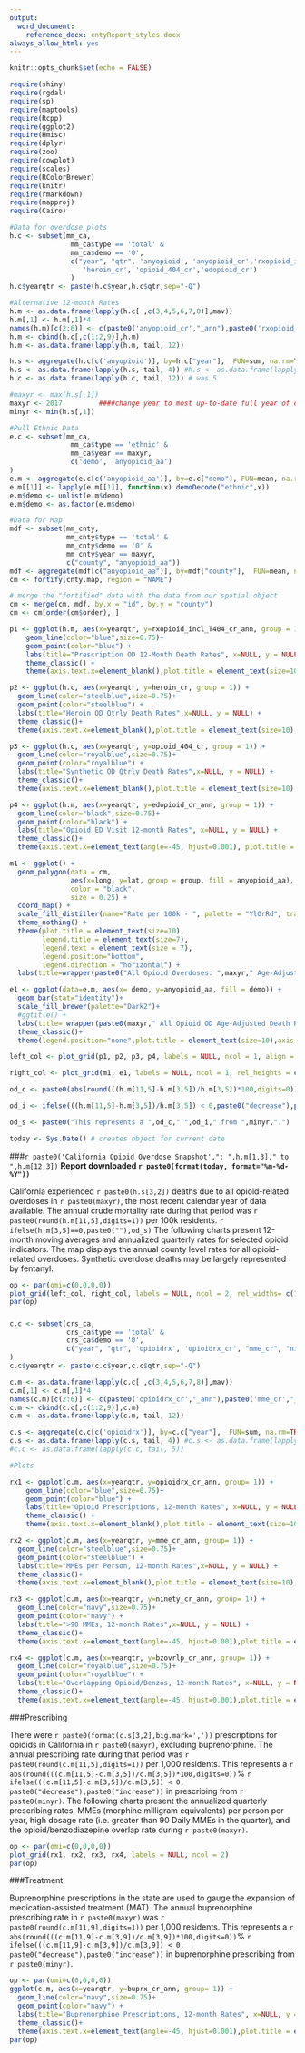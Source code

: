 ```yaml
---
output:
  word_document:
    reference_docx: cntyReport_styles.docx
always_allow_html: yes
---
```


```r
knitr::opts_chunk$set(echo = FALSE)
```


```r
require(shiny)
require(rgdal)
require(sp)
require(maptools)
require(Rcpp)
require(ggplot2)
require(Hmisc)
require(dplyr)
require(zoo)
require(cowplot)
require(scales)
require(RColorBrewer)
require(knitr)
require(rmarkdown)
require(mapproj)
require(Cairo)

#Data for overdose plots
h.c <- subset(mm_ca,
               mm_ca$type == 'total' &
               mm_ca$demo == '0',
               c("year", "qtr", 'anyopioid', 'anyopioid_cr','rxopioid_incl_T404_cr', 
                  'heroin_cr', 'opioid_404_cr','edopioid_cr')
               )
h.c$yearqtr <- paste(h.c$year,h.c$qtr,sep="-Q")

#Alternative 12-month Rates
h.m <- as.data.frame(lapply(h.c[ ,c(3,4,5,6,7,8)],mav))
h.m[,1] <- h.m[,1]*4
names(h.m)[c(2:6)] <- c(paste0('anyopioid_cr',"_ann"),paste0('rxopioid_incl_T404_cr',"_ann"),paste0('heroin_cr',"_ann"),paste0('opioid_404_cr',"_ann"),paste0('edopioid_cr',"_ann"))
h.m <- cbind(h.c[,c(1:2,9)],h.m)
h.m <- as.data.frame(lapply(h.m, tail, 12))

h.s <- aggregate(h.c[c('anyopioid')], by=h.c["year"],  FUN=sum, na.rm=TRUE )
h.s <- as.data.frame(lapply(h.s, tail, 4)) #h.s <- as.data.frame(lapply(h.s, tail, 3)) Previous version changed 09/25/18
h.c <- as.data.frame(lapply(h.c, tail, 12)) # was 5

#maxyr <- max(h.s[,1])
maxyr <- 2017         ####change year to most up-to-date full year of data####
minyr <- min(h.s[,1])

#Pull Ethnic Data
e.c <- subset(mm_ca,
               mm_ca$type == 'ethnic' &
               mm_ca$year == maxyr,
               c('demo', 'anyopioid_aa')
)
e.m <- aggregate(e.c[c('anyopioid_aa')], by=e.c["demo"], FUN=mean, na.rm=TRUE )
e.m[[1]] <- lapply(e.m[[1]], function(x) demoDecode("ethnic",x))
e.m$demo <- unlist(e.m$demo)
e.m$demo <- as.factor(e.m$demo)

#Data for Map
mdf <- subset(mm_cnty,
              mm_cnty$type == 'total' &
              mm_cnty$demo == '0' &
              mm_cnty$year == maxyr,
              c("county", "anyopioid_aa"))
mdf <- aggregate(mdf[c("anyopioid_aa")], by=mdf["county"],  FUN=mean, na.rm=TRUE )
cm <- fortify(cnty.map, region = "NAME")

# merge the "fortified" data with the data from our spatial object
cm <- merge(cm, mdf, by.x = "id", by.y = "county")
cm <- cm[order(cm$order), ]

p1 <- ggplot(h.m, aes(x=yearqtr, y=rxopioid_incl_T404_cr_ann, group = 1)) +
    geom_line(color="blue",size=0.75)+
    geom_point(color="blue") +
    labs(title="Prescription OD 12-Month Death Rates", x=NULL, y = NULL) +
    theme_classic() +
    theme(axis.text.x=element_blank(),plot.title = element_text(size=10),axis.text=element_text(size=8)) 

p2 <- ggplot(h.c, aes(x=yearqtr, y=heroin_cr, group = 1)) +
  geom_line(color="steelblue",size=0.75)+
  geom_point(color="steelblue") +
  labs(title="Heroin OD Qtrly Death Rates",x=NULL, y = NULL) +
  theme_classic()+
  theme(axis.text.x=element_blank(),plot.title = element_text(size=10),axis.text=element_text(size=8))

p3 <- ggplot(h.c, aes(x=yearqtr, y=opioid_404_cr, group = 1)) +
  geom_line(color="royalblue",size=0.75)+
  geom_point(color="royalblue") +
  labs(title="Synthetic OD Qtrly Death Rates",x=NULL, y = NULL) +
  theme_classic()+
  theme(axis.text.x=element_blank(),plot.title = element_text(size=10),axis.text=element_text(size=8))

p4 <- ggplot(h.m, aes(x=yearqtr, y=edopioid_cr_ann, group = 1)) +
  geom_line(color="black",size=0.75)+
  geom_point(color="black") +
  labs(title="Opioid ED Visit 12-month Rates", x=NULL, y = NULL) +
  theme_classic()+
  theme(axis.text.x=element_text(angle=-45, hjust=0.001), plot.title = element_text(size=10), axis.text=element_text(size=8))

m1 <- ggplot() + 
  geom_polygon(data = cm, 
               aes(x=long, y=lat, group = group, fill = anyopioid_aa), 
               color = "black", 
               size = 0.25) + 
  coord_map() + 
  scale_fill_distiller(name="Rate per 100k - ", palette = "YlOrRd", trans="reverse", breaks = pretty_breaks(n = 5)) +
  theme_nothing() +
  theme(plot.title = element_text(size=10),
        legend.title = element_text(size=7),
        legend.text = element_text(size = 7),
        legend.position="bottom",
        legend.direction = "horizontal") +
  labs(title=wrapper(paste0("All Opioid Overdoses: ",maxyr," Age-Adjusted Annual Death Rates by County"), width = 40))

e1 <- ggplot(data=e.m, aes(x= demo, y=anyopioid_aa, fill = demo)) +
  geom_bar(stat="identity")+
  scale_fill_brewer(palette="Dark2")+
  #ggtitle() +
  labs(title= wrapper(paste0(maxyr," All Opioid OD Age-Adjusted Death Rates by Race/Ethnicity"), width = 45), x=NULL, y = NULL) +
  theme_classic()+
  theme(legend.position="none",plot.title = element_text(size=10),axis.text=element_text(size=8))

left_col <- plot_grid(p1, p2, p3, p4, labels = NULL, ncol = 1, align = 'v')

right_col <- plot_grid(m1, e1, labels = NULL, ncol = 1, rel_heights = c(2, 1))

od_c <- paste0(abs(round(((h.m[11,5]-h.m[3,5])/h.m[3,5])*100,digits=0)),"%") # if not using max year update the row numbers, leave column [5] unchanged

od_i <- ifelse(((h.m[11,5]-h.m[3,5])/h.m[3,5]) < 0,paste0("decrease"),paste0("increase")) # if not using max year update the row numbers, leave column [5] unchanged

od_s <- paste0("This represents a ",od_c," ",od_i," from ",minyr,".")

today <- Sys.Date() # creates object for current date

```
###`r paste0('California Opioid Overdose Snapshot',": ",h.m[1,3]," to ",h.m[12,3])` 
**Report downloaded `r paste0(format(today, format="%m-%d-%Y"))`**

California experienced `r paste0(h.s[3,2])` deaths due to all opioid-related overdoses in `r paste0(maxyr)`, the most recent calendar year of data available. The annual crude mortality rate during that period was `r paste0(round(h.m[11,5],digits=1))` per 100k residents. `r ifelse(h.m[3,5]==0,paste0(""),od_s)` The following charts present 12-month moving averages and annualized quarterly rates for selected opioid indicators. The map displays the annual county level rates for all opioid-related overdoses. Synthetic overdose deaths may be largely represented by fentanyl.

```r
op <- par(omi=c(0,0,0,0))
plot_grid(left_col, right_col, labels = NULL, ncol = 2, rel_widths= c(1, 1.5))
par(op)
```

#####

```r
c.c <- subset(crs_ca,
              crs_ca$type == 'total' &
              crs_ca$demo == '0',
              c("year", "qtr", 'opioidrx', 'opioidrx_cr', "mme_cr", "ninety_cr", "bzovrlp_cr", "buprx_cr")
)
c.c$yearqtr <- paste(c.c$year,c.c$qtr,sep="-Q")

c.m <- as.data.frame(lapply(c.c[ ,c(3,4,5,6,7,8)],mav))
c.m[,1] <- c.m[,1]*4
names(c.m)[c(2:6)] <- c(paste0('opioidrx_cr',"_ann"),paste0('mme_cr',"_ann"),paste0('ninety_cr',"_ann"),paste0('bzovrlp_cr',"_ann"),paste0('buprx_cr',"_ann"))
c.m <- cbind(c.c[,c(1:2,9)],c.m)
c.m <- as.data.frame(lapply(c.m, tail, 12))

c.s <- aggregate(c.c[c('opioidrx')], by=c.c["year"],  FUN=sum, na.rm=TRUE )
c.s <- as.data.frame(lapply(c.s, tail, 4)) #c.s <- as.data.frame(lapply(c.s, tail, 3)) prev. change 09/25/18 change back to this when 2018 is full year? 
#c.c <- as.data.frame(lapply(c.c, tail, 5))

#Plots

rx1 <- ggplot(c.m, aes(x=yearqtr, y=opioidrx_cr_ann, group= 1)) +
    geom_line(color="blue",size=0.75)+
    geom_point(color="blue") +
    labs(title="Opioid Prescriptions, 12-month Rates", x=NULL, y = NULL) +
    theme_classic() +
    theme(axis.text.x=element_blank(),plot.title = element_text(size=10),axis.text=element_text(size=8)) 

rx2 <- ggplot(c.m, aes(x=yearqtr, y=mme_cr_ann, group= 1)) +
  geom_line(color="steelblue",size=0.75)+
  geom_point(color="steelblue") +
  labs(title="MMEs per Person, 12-month Rates",x=NULL, y = NULL) +
  theme_classic()+
  theme(axis.text.x=element_blank(),plot.title = element_text(size=10),axis.text=element_text(size=8))

rx3 <- ggplot(c.m, aes(x=yearqtr, y=ninety_cr_ann, group= 1)) +
  geom_line(color="navy",size=0.75)+
  geom_point(color="navy") +
  labs(title=">90 MMEs, 12-month Rates",x=NULL, y = NULL) +
  theme_classic()+
  theme(axis.text.x=element_text(angle=-45, hjust=0.001),plot.title = element_text(size=10),axis.text=element_text(size=8))

rx4 <- ggplot(c.m, aes(x=yearqtr, y=bzovrlp_cr_ann, group= 1)) +
  geom_line(color="royalblue",size=0.75)+
  geom_point(color="royalblue") +
  labs(title="Overlapping Opioid/Benzos, 12-month Rates", x=NULL, y = NULL) +
  theme_classic()+
  theme(axis.text.x=element_text(angle=-45, hjust=0.001),plot.title = element_text(size=10),axis.text=element_text(size=8))
```
###Prescribing 

There were `r paste0(format(c.s[3,2],big.mark=','))` prescriptions for opioids in California in `r paste0(maxyr)`, excluding buprenorphine. The annual prescribing rate during that period was `r paste0(round(c.m[11,5],digits=1))` per 1,000 residents. This represents a `r abs(round(((c.m[11,5]-c.m[3,5])/c.m[3,5])*100,digits=0))`% `r ifelse(((c.m[11,5]-c.m[3,5])/c.m[3,5]) < 0, paste0("decrease"),paste0("increase"))` in prescribing from `r paste0(minyr)`. The following charts present the annualized quarterly prescribing rates, MMEs (morphine milligram equivalents) per person per year, high dosage rate (i.e. greater than 90 Daily MMEs in the quarter), and the opioid/benzodiazepine overlap rate during `r paste0(maxyr)`.

```r
op <- par(omi=c(0,0,0,0))
plot_grid(rx1, rx2, rx3, rx4, labels = NULL, ncol = 2)
par(op)
```

###Treatment

Buprenorphine prescriptions in the state are used to gauge the expansion of medication-assisted treatment (MAT). The annual buprenorphine prescribing rate in `r paste0(maxyr)` was `r paste0(round(c.m[11,9],digits=1))` per 1,000 residents. This represents a `r abs(round(((c.m[11,9]-c.m[3,9])/c.m[3,9])*100,digits=0))`% `r ifelse(((c.m[11,9]-c.m[3,9])/c.m[3,9]) < 0, paste0("decrease"),paste0("increase"))` in buprenorphine prescribing from `r paste0(minyr)`. 

```r
op <- par(omi=c(0,0,0,0))
ggplot(c.m, aes(x=yearqtr, y=buprx_cr_ann, group= 1)) +
  geom_line(color="navy",size=0.75)+
  geom_point(color="navy") +
  labs(title="Buprenorphine Prescriptions, 12-month Rates", x=NULL, y = NULL) +
  theme_classic()+
  theme(axis.text.x=element_text(angle=-45, hjust=0.001),plot.title = element_text(size=10),axis.text=element_text(size=8))
par(op)
```